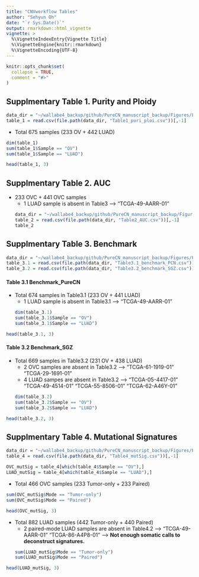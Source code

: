 ```yaml
---
title: "CNVworkflow Tables"
author: "Sehyun Oh"
date: "`r Sys.Date()`"
output: rmarkdown::html_vignette
vignette: >
  %\VignetteIndexEntry{Vignette Title}
  %\VignetteEngine{knitr::rmarkdown}
  %\VignetteEncoding{UTF-8}
---
```


```r
knitr::opts_chunk$set(
  collapse = TRUE,
  comment = "#>"
)
```

## Supplmentary Table 1. Purity and Ploidy
```r
data_dir = "~/wallabe4_backup/github/PureCN_manuscript_backup/Figures/Final_Tables"
table_1 = read.csv(file.path(data_dir, "Table1_puri_ploi.csv"))[,-1]
```

* Total 675 samples (233 OV + 442 LUAD)
```r
dim(table_1)
sum(table_1$Sample == "OV")
sum(table_1$Sample == "LUAD")
```

```r
head(table_1, 3)
```

## Supplmentary Table 2. AUC
* 233 OVC + 441 OVC samples         
  + 1 LUAD sample is absent in Table3 --> "TCGA-49-AARR-01"
```r
data_dir = "~/wallabe4_backup/github/PureCN_manuscript_backup/Figures/Final_Tables"
table_2 = read.csv(file.path(data_dir, "Table2_AUC.csv"))[,-1]
table_2
```

## Supplmentary Table 3. Benchmark
```r
data_dir = "~/wallabe4_backup/github/PureCN_manuscript_backup/Figures/Final_Tables"
table_3.1 = read.csv(file.path(data_dir, "Table3.1_benchmark_PCN.csv"))[,-1]
table_3.2 = read.csv(file.path(data_dir, "Table3.2_benchmark_SGZ.csv"))[,-1]
```

#### Table 3.1 Benchmark_PureCN
* Total 674 samples in Table3.1 (233 OV + 441 LUAD)     
    + 1 LUAD sample is absent in Table3.1 --> "TCGA-49-AARR-01"
```r
dim(table_3.1)
sum(table_3.1$Sample == "OV")
sum(table_3.1$Sample == "LUAD")
```

```r
head(table_3.1, 3)
```

#### Table 3.2 Benchmark_SGZ
* Total 669 samples in Table3.2 (231 OV + 438 LUAD)      
  + 2 OVC samples are absent in Table3.2 --> "TCGA-61-1919-01" "TCGA-29-1691-01"   
  + 4 LUAD sampes are absent in Table3.2 --> "TCGA-05-4417-01" "TCGA-49-4514-01" "TCGA-55-8506-01" "TCGA-62-A46Y-01"
```r
dim(table_3.2)
sum(table_3.2$Sample == "OV")
sum(table_3.2$Sample == "LUAD")
```

```r
head(table_3.2, 3)
```

## Supplmentary Table 4. Mutational Signatures
```r
data_dir = "~/wallabe4_backup/github/PureCN_manuscript_backup/Figures/Final_Tables"
table_4 = read.csv(file.path(data_dir, "Table4_mutSig.csv"))[,-1]

OVC_mutSig = table_4[which(table_4$Sample == "OV"),]
LUAD_mutSig = table_4[which(table_4$Sample == "LUAD"),]
```

* Total 466 OVC samples (233 Tumor-only + 233 Paired)
```r
sum(OVC_mutSig$Mode == "Tumor-only")
sum(OVC_mutSig$Mode == "Paired")
```

```r
head(OVC_mutSig, 3)
```

* Total 882 LUAD samples (442 Tumor-only + 440 Paired)     
  + 2 paired-mode LUAD samples are absent in Table4.2 --> "TCGA-49-AARR-01" "TCGA-86-A4P8-01" --> **Not enough somatic calls to deconstruct signatures.**
```r
sum(LUAD_mutSig$Mode == "Tumor-only")
sum(LUAD_mutSig$Mode == "Paired")
```

```r
head(LUAD_mutSig, 3)
```
